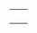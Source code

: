 {{en/Community/Scenarios/Scenarios by size}}

{|
|-
|style="border:none;background:white"|
{{en/Water and Mountains}}

|style="border:none;background:white"|
{{en/Florida}}

|-
|style="border:none;background:white"|
{{en/Iceland}}

|style="border:none;background:white"|
{{en/Kloof}}

|-
|style="border:none;background:white"|

|-
|}